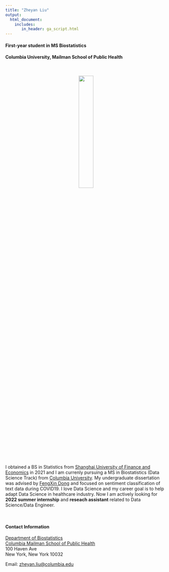 ```yaml
---
title: "Zheyan Liu"
output: 
  html_document:
    includes:
       in_header: ga_script.html
---
```


<link rel="stylesheet" href="academicons.css"/>
<link rel="stylesheet" href="styles.css" type="text/css">


#### First-year student in MS Biostatistics
#### Columbia University, Mailman School of Public Health

<br>
<center>

![](images/MeWithWhale.jpg){width=30%}

</center>
<br>

<!-- <br><img src="images/MeWithWhale.jpg" alt="ZheyanWithWhale" style="width:30%" class="center"><br> -->

I obtained a BS in Statistics from [Shanghai University of Finance and Economics](https://english.sufe.edu.cn/) in 2021 and I am currenly pursuing a MS in Biostatistics (Data Science Track) from [Columbia University](https://www.mailman.columbia.edu/become-student/departments/biostatistics). My undergraduate dissertation was advised by [FengXin Dong](https://ssm.sufe.edu.cn/31/13/c716a143635/page.htm) and focused on sentiment classification of text data during COVID19. I love Data Science and my career goal is to help adapt Data Science in healthcare industry. Now I am actively looking for **2022 summer internship** and **reseach assistant** related to Data Science/Data Engineer.

<br>

#### Contact Information

[Department of Biostatistics](http://www.mailman.columbia.edu/academic-departments/biostatistics)  
[Columbia Mailman School of Public Health](http://www.mailman.columbia.edu/)  
100 Haven Ave
<br>
New York, New York 10032  


Email: [zheyan.liu@columbia.edu](mailto:zheyan.liu@columbia.edu)  